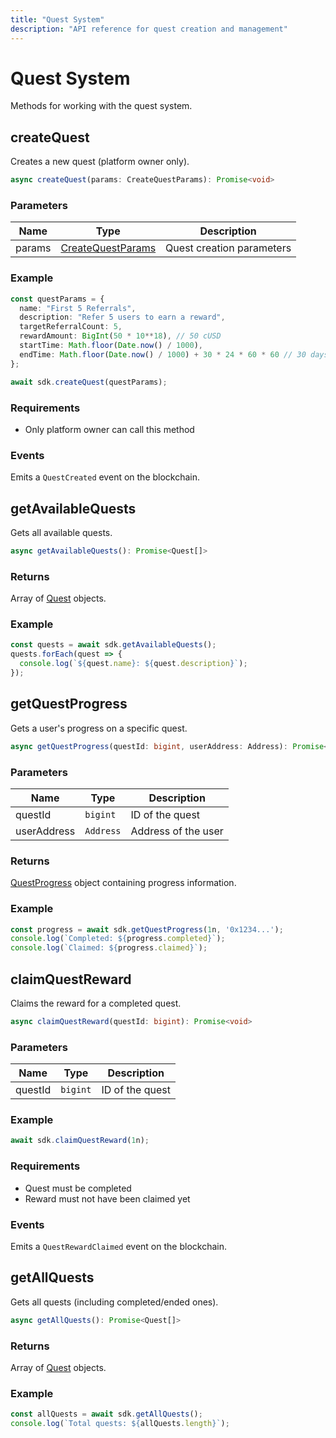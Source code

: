 ```yaml
---
title: "Quest System"
description: "API reference for quest creation and management"
---
```


# Quest System

Methods for working with the quest system.

## createQuest

Creates a new quest (platform owner only).

```typescript
async createQuest(params: CreateQuestParams): Promise<void>
```

### Parameters

| Name | Type | Description |
|------|------|-------------|
| params | [CreateQuestParams](/api-reference/typescript-types#createquestparams) | Quest creation parameters |

### Example

```typescript
const questParams = {
  name: "First 5 Referrals",
  description: "Refer 5 users to earn a reward",
  targetReferralCount: 5,
  rewardAmount: BigInt(50 * 10**18), // 50 cUSD
  startTime: Math.floor(Date.now() / 1000),
  endTime: Math.floor(Date.now() / 1000) + 30 * 24 * 60 * 60 // 30 days
};

await sdk.createQuest(questParams);
```

### Requirements

- Only platform owner can call this method

### Events

Emits a `QuestCreated` event on the blockchain.

## getAvailableQuests

Gets all available quests.

```typescript
async getAvailableQuests(): Promise<Quest[]>
```

### Returns

Array of [Quest](/api-reference/typescript-types#quest) objects.

### Example

```typescript
const quests = await sdk.getAvailableQuests();
quests.forEach(quest => {
  console.log(`${quest.name}: ${quest.description}`);
});
```

## getQuestProgress

Gets a user's progress on a specific quest.

```typescript
async getQuestProgress(questId: bigint, userAddress: Address): Promise<QuestProgress>
```

### Parameters

| Name | Type | Description |
|------|------|-------------|
| questId | `bigint` | ID of the quest |
| userAddress | `Address` | Address of the user |

### Returns

[QuestProgress](/api-reference/typescript-types#questprogress) object containing progress information.

### Example

```typescript
const progress = await sdk.getQuestProgress(1n, '0x1234...');
console.log(`Completed: ${progress.completed}`);
console.log(`Claimed: ${progress.claimed}`);
```

## claimQuestReward

Claims the reward for a completed quest.

```typescript
async claimQuestReward(questId: bigint): Promise<void>
```

### Parameters

| Name | Type | Description |
|------|------|-------------|
| questId | `bigint` | ID of the quest |

### Example

```typescript
await sdk.claimQuestReward(1n);
```

### Requirements

- Quest must be completed
- Reward must not have been claimed yet

### Events

Emits a `QuestRewardClaimed` event on the blockchain.

## getAllQuests

Gets all quests (including completed/ended ones).

```typescript
async getAllQuests(): Promise<Quest[]>
```

### Returns

Array of [Quest](/api-reference/typescript-types#quest) objects.

### Example

```typescript
const allQuests = await sdk.getAllQuests();
console.log(`Total quests: ${allQuests.length}`);
```